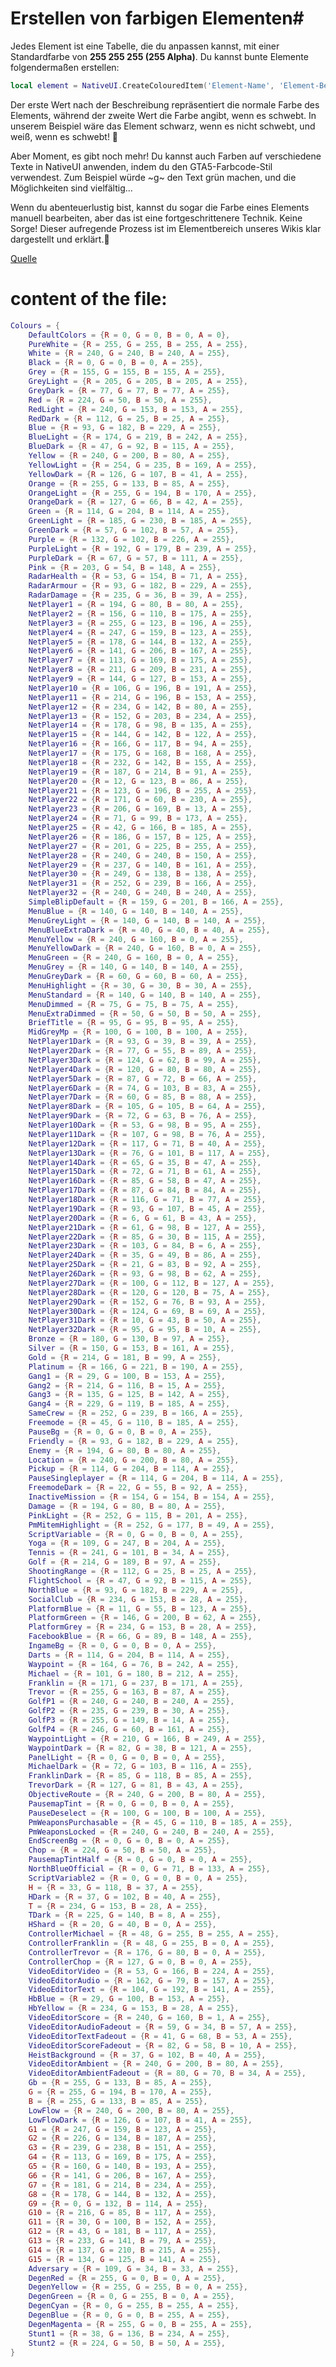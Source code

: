 

# Erstellen von farbigen Elementen#

Jedes Element ist eine Tabelle, die du anpassen kannst, mit einer Standardfarbe von **255 255 255 (255 Alpha)**. Du kannst bunte Elemente folgendermaßen erstellen:

```lua
local element = NativeUI.CreateColouredItem('Element-Name', 'Element-Beschreibung',{R = 240, G = 240, B = 240, A = 255},{R = 0, G = 0, B = 0, A = 255})
```

Der erste Wert nach der Beschreibung repräsentiert die normale Farbe des Elements, während der zweite Wert die Farbe angibt, wenn es schwebt. In unserem Beispiel wäre das Element schwarz, wenn es nicht schwebt, und weiß, wenn es schwebt! 🎨

Aber Moment, es gibt noch mehr! Du kannst auch Farben auf verschiedene Texte in NativeUI anwenden, indem du den GTA5-Farbcode-Stil verwendest. Zum Beispiel würde ~g~ den Text grün machen, und die Möglichkeiten sind vielfältig...

Wenn du abenteuerlustig bist, kannst du sogar die Farbe eines Elements manuell bearbeiten, aber das ist eine fortgeschrittenere Technik. Keine Sorge! Dieser aufregende Prozess ist im Elementbereich unseres Wikis klar dargestellt und erklärt.🌈

[Quelle](https://github.com/MrMathias154/NativeUILua-Reloaded/blob/master/elements/Colours.lua)
# content of the file:
```lua
Colours = {
    DefaultColors = {R = 0, G = 0, B = 0, A = 0},
    PureWhite = {R = 255, G = 255, B = 255, A = 255},
    White = {R = 240, G = 240, B = 240, A = 255},
    Black = {R = 0, G = 0, B = 0, A = 255},
    Grey = {R = 155, G = 155, B = 155, A = 255},
    GreyLight = {R = 205, G = 205, B = 205, A = 255},
    GreyDark = {R = 77, G = 77, B = 77, A = 255},
    Red = {R = 224, G = 50, B = 50, A = 255},
    RedLight = {R = 240, G = 153, B = 153, A = 255},
    RedDark = {R = 112, G = 25, B = 25, A = 255},
    Blue = {R = 93, G = 182, B = 229, A = 255},
    BlueLight = {R = 174, G = 219, B = 242, A = 255},
    BlueDark = {R = 47, G = 92, B = 115, A = 255},
    Yellow = {R = 240, G = 200, B = 80, A = 255},
    YellowLight = {R = 254, G = 235, B = 169, A = 255},
    YellowDark = {R = 126, G = 107, B = 41, A = 255},
    Orange = {R = 255, G = 133, B = 85, A = 255},
    OrangeLight = {R = 255, G = 194, B = 170, A = 255},
    OrangeDark = {R = 127, G = 66, B = 42, A = 255},
    Green = {R = 114, G = 204, B = 114, A = 255},
    GreenLight = {R = 185, G = 230, B = 185, A = 255},
    GreenDark = {R = 57, G = 102, B = 57, A = 255},
    Purple = {R = 132, G = 102, B = 226, A = 255},
    PurpleLight = {R = 192, G = 179, B = 239, A = 255},
    PurpleDark = {R = 67, G = 57, B = 111, A = 255},
    Pink = {R = 203, G = 54, B = 148, A = 255},
    RadarHealth = {R = 53, G = 154, B = 71, A = 255},
    RadarArmour = {R = 93, G = 182, B = 229, A = 255},
    RadarDamage = {R = 235, G = 36, B = 39, A = 255},
    NetPlayer1 = {R = 194, G = 80, B = 80, A = 255},
    NetPlayer2 = {R = 156, G = 110, B = 175, A = 255},
    NetPlayer3 = {R = 255, G = 123, B = 196, A = 255},
    NetPlayer4 = {R = 247, G = 159, B = 123, A = 255},
    NetPlayer5 = {R = 178, G = 144, B = 132, A = 255},
    NetPlayer6 = {R = 141, G = 206, B = 167, A = 255},
    NetPlayer7 = {R = 113, G = 169, B = 175, A = 255},
    NetPlayer8 = {R = 211, G = 209, B = 231, A = 255},
    NetPlayer9 = {R = 144, G = 127, B = 153, A = 255},
    NetPlayer10 = {R = 106, G = 196, B = 191, A = 255},
    NetPlayer11 = {R = 214, G = 196, B = 153, A = 255},
    NetPlayer12 = {R = 234, G = 142, B = 80, A = 255},
    NetPlayer13 = {R = 152, G = 203, B = 234, A = 255},
    NetPlayer14 = {R = 178, G = 98, B = 135, A = 255},
    NetPlayer15 = {R = 144, G = 142, B = 122, A = 255},
    NetPlayer16 = {R = 166, G = 117, B = 94, A = 255},
    NetPlayer17 = {R = 175, G = 168, B = 168, A = 255},
    NetPlayer18 = {R = 232, G = 142, B = 155, A = 255},
    NetPlayer19 = {R = 187, G = 214, B = 91, A = 255},
    NetPlayer20 = {R = 12, G = 123, B = 86, A = 255},
    NetPlayer21 = {R = 123, G = 196, B = 255, A = 255},
    NetPlayer22 = {R = 171, G = 60, B = 230, A = 255},
    NetPlayer23 = {R = 206, G = 169, B = 13, A = 255},
    NetPlayer24 = {R = 71, G = 99, B = 173, A = 255},
    NetPlayer25 = {R = 42, G = 166, B = 185, A = 255},
    NetPlayer26 = {R = 186, G = 157, B = 125, A = 255},
    NetPlayer27 = {R = 201, G = 225, B = 255, A = 255},
    NetPlayer28 = {R = 240, G = 240, B = 150, A = 255},
    NetPlayer29 = {R = 237, G = 140, B = 161, A = 255},
    NetPlayer30 = {R = 249, G = 138, B = 138, A = 255},
    NetPlayer31 = {R = 252, G = 239, B = 166, A = 255},
    NetPlayer32 = {R = 240, G = 240, B = 240, A = 255},
    SimpleBlipDefault = {R = 159, G = 201, B = 166, A = 255},
    MenuBlue = {R = 140, G = 140, B = 140, A = 255},
    MenuGreyLight = {R = 140, G = 140, B = 140, A = 255},
    MenuBlueExtraDark = {R = 40, G = 40, B = 40, A = 255},
    MenuYellow = {R = 240, G = 160, B = 0, A = 255},
    MenuYellowDark = {R = 240, G = 160, B = 0, A = 255},
    MenuGreen = {R = 240, G = 160, B = 0, A = 255},
    MenuGrey = {R = 140, G = 140, B = 140, A = 255},
    MenuGreyDark = {R = 60, G = 60, B = 60, A = 255},
    MenuHighlight = {R = 30, G = 30, B = 30, A = 255},
    MenuStandard = {R = 140, G = 140, B = 140, A = 255},
    MenuDimmed = {R = 75, G = 75, B = 75, A = 255},
    MenuExtraDimmed = {R = 50, G = 50, B = 50, A = 255},
    BriefTitle = {R = 95, G = 95, B = 95, A = 255},
    MidGreyMp = {R = 100, G = 100, B = 100, A = 255},
    NetPlayer1Dark = {R = 93, G = 39, B = 39, A = 255},
    NetPlayer2Dark = {R = 77, G = 55, B = 89, A = 255},
    NetPlayer3Dark = {R = 124, G = 62, B = 99, A = 255},
    NetPlayer4Dark = {R = 120, G = 80, B = 80, A = 255},
    NetPlayer5Dark = {R = 87, G = 72, B = 66, A = 255},
    NetPlayer6Dark = {R = 74, G = 103, B = 83, A = 255},
    NetPlayer7Dark = {R = 60, G = 85, B = 88, A = 255},
    NetPlayer8Dark = {R = 105, G = 105, B = 64, A = 255},
    NetPlayer9Dark = {R = 72, G = 63, B = 76, A = 255},
    NetPlayer10Dark = {R = 53, G = 98, B = 95, A = 255},
    NetPlayer11Dark = {R = 107, G = 98, B = 76, A = 255},
    NetPlayer12Dark = {R = 117, G = 71, B = 40, A = 255},
    NetPlayer13Dark = {R = 76, G = 101, B = 117, A = 255},
    NetPlayer14Dark = {R = 65, G = 35, B = 47, A = 255},
    NetPlayer15Dark = {R = 72, G = 71, B = 61, A = 255},
    NetPlayer16Dark = {R = 85, G = 58, B = 47, A = 255},
    NetPlayer17Dark = {R = 87, G = 84, B = 84, A = 255},
    NetPlayer18Dark = {R = 116, G = 71, B = 77, A = 255},
    NetPlayer19Dark = {R = 93, G = 107, B = 45, A = 255},
    NetPlayer20Dark = {R = 6, G = 61, B = 43, A = 255},
    NetPlayer21Dark = {R = 61, G = 98, B = 127, A = 255},
    NetPlayer22Dark = {R = 85, G = 30, B = 115, A = 255},
    NetPlayer23Dark = {R = 103, G = 84, B = 6, A = 255},
    NetPlayer24Dark = {R = 35, G = 49, B = 86, A = 255},
    NetPlayer25Dark = {R = 21, G = 83, B = 92, A = 255},
    NetPlayer26Dark = {R = 93, G = 98, B = 62, A = 255},
    NetPlayer27Dark = {R = 100, G = 112, B = 127, A = 255},
    NetPlayer28Dark = {R = 120, G = 120, B = 75, A = 255},
    NetPlayer29Dark = {R = 152, G = 76, B = 93, A = 255},
    NetPlayer30Dark = {R = 124, G = 69, B = 69, A = 255},
    NetPlayer31Dark = {R = 10, G = 43, B = 50, A = 255},
    NetPlayer32Dark = {R = 95, G = 95, B = 10, A = 255},
    Bronze = {R = 180, G = 130, B = 97, A = 255},
    Silver = {R = 150, G = 153, B = 161, A = 255},
    Gold = {R = 214, G = 181, B = 99, A = 255},
    Platinum = {R = 166, G = 221, B = 190, A = 255},
    Gang1 = {R = 29, G = 100, B = 153, A = 255},
    Gang2 = {R = 214, G = 116, B = 15, A = 255},
    Gang3 = {R = 135, G = 125, B = 142, A = 255},
    Gang4 = {R = 229, G = 119, B = 185, A = 255},
    SameCrew = {R = 252, G = 239, B = 166, A = 255},
    Freemode = {R = 45, G = 110, B = 185, A = 255},
    PauseBg = {R = 0, G = 0, B = 0, A = 255},
    Friendly = {R = 93, G = 182, B = 229, A = 255},
    Enemy = {R = 194, G = 80, B = 80, A = 255},
    Location = {R = 240, G = 200, B = 80, A = 255},
    Pickup = {R = 114, G = 204, B = 114, A = 255},
    PauseSingleplayer = {R = 114, G = 204, B = 114, A = 255},
    FreemodeDark = {R = 22, G = 55, B = 92, A = 255},
    InactiveMission = {R = 154, G = 154, B = 154, A = 255},
    Damage = {R = 194, G = 80, B = 80, A = 255},
    PinkLight = {R = 252, G = 115, B = 201, A = 255},
    PmMitemHighlight = {R = 252, G = 177, B = 49, A = 255},
    ScriptVariable = {R = 0, G = 0, B = 0, A = 255},
    Yoga = {R = 109, G = 247, B = 204, A = 255},
    Tennis = {R = 241, G = 101, B = 34, A = 255},
    Golf = {R = 214, G = 189, B = 97, A = 255},
    ShootingRange = {R = 112, G = 25, B = 25, A = 255},
    FlightSchool = {R = 47, G = 92, B = 115, A = 255},
    NorthBlue = {R = 93, G = 182, B = 229, A = 255},
    SocialClub = {R = 234, G = 153, B = 28, A = 255},
    PlatformBlue = {R = 11, G = 55, B = 123, A = 255},
    PlatformGreen = {R = 146, G = 200, B = 62, A = 255},
    PlatformGrey = {R = 234, G = 153, B = 28, A = 255},
    FacebookBlue = {R = 66, G = 89, B = 148, A = 255},
    IngameBg = {R = 0, G = 0, B = 0, A = 255},
    Darts = {R = 114, G = 204, B = 114, A = 255},
    Waypoint = {R = 164, G = 76, B = 242, A = 255},
    Michael = {R = 101, G = 180, B = 212, A = 255},
    Franklin = {R = 171, G = 237, B = 171, A = 255},
    Trevor = {R = 255, G = 163, B = 87, A = 255},
    GolfP1 = {R = 240, G = 240, B = 240, A = 255},
    GolfP2 = {R = 235, G = 239, B = 30, A = 255},
    GolfP3 = {R = 255, G = 149, B = 14, A = 255},
    GolfP4 = {R = 246, G = 60, B = 161, A = 255},
    WaypointLight = {R = 210, G = 166, B = 249, A = 255},
    WaypointDark = {R = 82, G = 38, B = 121, A = 255},
    PanelLight = {R = 0, G = 0, B = 0, A = 255},
    MichaelDark = {R = 72, G = 103, B = 116, A = 255},
    FranklinDark = {R = 85, G = 118, B = 85, A = 255},
    TrevorDark = {R = 127, G = 81, B = 43, A = 255},
    ObjectiveRoute = {R = 240, G = 200, B = 80, A = 255},
    PausemapTint = {R = 0, G = 0, B = 0, A = 255},
    PauseDeselect = {R = 100, G = 100, B = 100, A = 255},
    PmWeaponsPurchasable = {R = 45, G = 110, B = 185, A = 255},
    PmWeaponsLocked = {R = 240, G = 240, B = 240, A = 255},
    EndScreenBg = {R = 0, G = 0, B = 0, A = 255},
    Chop = {R = 224, G = 50, B = 50, A = 255},
    PausemapTintHalf = {R = 0, G = 0, B = 0, A = 255},
    NorthBlueOfficial = {R = 0, G = 71, B = 133, A = 255},
    ScriptVariable2 = {R = 0, G = 0, B = 0, A = 255},
    H = {R = 33, G = 118, B = 37, A = 255},
    HDark = {R = 37, G = 102, B = 40, A = 255},
    T = {R = 234, G = 153, B = 28, A = 255},
    TDark = {R = 225, G = 140, B = 8, A = 255},
    HShard = {R = 20, G = 40, B = 0, A = 255},
    ControllerMichael = {R = 48, G = 255, B = 255, A = 255},
    ControllerFranklin = {R = 48, G = 255, B = 0, A = 255},
    ControllerTrevor = {R = 176, G = 80, B = 0, A = 255},
    ControllerChop = {R = 127, G = 0, B = 0, A = 255},
    VideoEditorVideo = {R = 53, G = 166, B = 224, A = 255},
    VideoEditorAudio = {R = 162, G = 79, B = 157, A = 255},
    VideoEditorText = {R = 104, G = 192, B = 141, A = 255},
    HbBlue = {R = 29, G = 100, B = 153, A = 255},
    HbYellow = {R = 234, G = 153, B = 28, A = 255},
    VideoEditorScore = {R = 240, G = 160, B = 1, A = 255},
    VideoEditorAudioFadeout = {R = 59, G = 34, B = 57, A = 255},
    VideoEditorTextFadeout = {R = 41, G = 68, B = 53, A = 255},
    VideoEditorScoreFadeout = {R = 82, G = 58, B = 10, A = 255},
    HeistBackground = {R = 37, G = 102, B = 40, A = 255},
    VideoEditorAmbient = {R = 240, G = 200, B = 80, A = 255},
    VideoEditorAmbientFadeout = {R = 80, G = 70, B = 34, A = 255},
    Gb = {R = 255, G = 133, B = 85, A = 255},
    G = {R = 255, G = 194, B = 170, A = 255},
    B = {R = 255, G = 133, B = 85, A = 255},
    LowFlow = {R = 240, G = 200, B = 80, A = 255},
    LowFlowDark = {R = 126, G = 107, B = 41, A = 255},
    G1 = {R = 247, G = 159, B = 123, A = 255},
    G2 = {R = 226, G = 134, B = 187, A = 255},
    G3 = {R = 239, G = 238, B = 151, A = 255},
    G4 = {R = 113, G = 169, B = 175, A = 255},
    G5 = {R = 160, G = 140, B = 193, A = 255},
    G6 = {R = 141, G = 206, B = 167, A = 255},
    G7 = {R = 181, G = 214, B = 234, A = 255},
    G8 = {R = 178, G = 144, B = 132, A = 255},
    G9 = {R = 0, G = 132, B = 114, A = 255},
    G10 = {R = 216, G = 85, B = 117, A = 255},
    G11 = {R = 30, G = 100, B = 152, A = 255},
    G12 = {R = 43, G = 181, B = 117, A = 255},
    G13 = {R = 233, G = 141, B = 79, A = 255},
    G14 = {R = 137, G = 210, B = 215, A = 255},
    G15 = {R = 134, G = 125, B = 141, A = 255},
    Adversary = {R = 109, G = 34, B = 33, A = 255},
    DegenRed = {R = 255, G = 0, B = 0, A = 255},
    DegenYellow = {R = 255, G = 255, B = 0, A = 255},
    DegenGreen = {R = 0, G = 255, B = 0, A = 255},
    DegenCyan = {R = 0, G = 255, B = 255, A = 255},
    DegenBlue = {R = 0, G = 0, B = 255, A = 255},
    DegenMagenta = {R = 255, G = 0, B = 255, A = 255},
    Stunt1 = {R = 38, G = 136, B = 234, A = 255},
    Stunt2 = {R = 224, G = 50, B = 50, A = 255},
}
```

